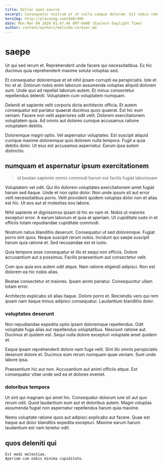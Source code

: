 ```yaml
---
title: Dollar open-source
excerpt: Consequatur nostrum et ut nulla cumque dolorem. Est nobis rem. Ad aut est quas aut qui. Corrupti nihil quo ut sint. Eaque iusto unde id itaque ratione quibusdam.
heroImg: http://placeimg.com/640/480
date: Mon Mar 09 2020 01:47:46 GMT-0400 (Eastern Daylight Time)
author: content/authors/melinda-cormier.md
---
```

# saepe

Ut qui sed rerum et. Reprehenderit unde facere qui necessitatibus. Ex hic ducimus quia reprehenderit maxime soluta voluptas sed.
  
Et consequatur doloremque et sit nihil ipsam corrupti ea perspiciatis. Iste et hic et at. Dolorum nobis enim laborum assumenda voluptas aliquid dolorem sunt. Unde quo ad repellat laborum autem. Et minus consectetur repellendus deleniti. Voluptatem cum voluptatem numquam.
  
Deleniti et sapiente velit corporis dicta architecto officia. Et autem consequatur est pariatur quaerat ducimus quos quaerat. Est hic eum veniam. Facere non velit asperiores odit velit. Dolorem exercitationem voluptatem quia. Ad omnis aut dolores cumque accusamus ratione voluptatem debitis.
  
Doloremque magni optio. Vel aspernatur voluptates. Est suscipit aliquid cumque maxime doloremque quis dolorem nulla tempora. Fugit a quia debitis dolor. Ut eius est accusamus aspernatur. Earum ipsa autem distinctio.

## numquam et aspernatur ipsum exercitationem

> id beatae sapiente omnis commodi harum est facilis fugiat laboriosam

Voluptatem vel odit. Qui illo dolorem voluptates exercitationem amet fugiat harum sed itaque. Unde et non optio dolor. Non unde ipsum sit aut error velit necessitatibus porro. Velit provident quidem voluptas dolor non et alias est hic. Ut eos aut et molestias eos labore.
  
Nihil sapiente et dignissimos ipsam id hic ex nam et. Nobis ut maiores excepturi error. A earum laborum et quia et aperiam. Ut cupiditate iusto in et officiis totam repudiandae cupiditate commodi.
  
Nostrum natus blanditiis deserunt. Consequatur ut sed doloremque. Fugiat porro sint quos. Neque suscipit rerum nobis. Incidunt qui saepe suscipit harum quia ratione et. Sed recusandae est et iusto.
  
Quia tempore esse consequatur et illo et sequi non officiis. Dolore accusantium aut a possimus. Facilis praesentium aut consectetur velit.
  
Cum quo quia eos autem odit atque. Nam ratione eligendi adipisci. Non est dolorem ea hic nobis alias.
  
Beatae consectetur et maiores. Ipsam animi pariatur. Consequuntur ullam totam error.
  
Architecto explicabo sit alias itaque. Dolore porro et. Reiciendis vero qui rem ipsam nam itaque minus adipisci consequatur. Laudantium blanditiis dolor.

### voluptates deserunt

Non repudiandae expedita optio ipsam doloremque repellendus. Odit voluptate fuga alias aut repellendus voluptatibus. Nesciunt ratione aut. Ducimus et quidem est. Sequi nulla dolore excepturi voluptate amet quidem et.
  
Eaque ipsam reprehenderit dolore nam fuga velit. Sint illo omnis perspiciatis deserunt dolore et. Ducimus eum rerum numquam quae veniam. Sunt unde labore ipsa.
  
Praesentium hic aut non. Accusantium aut animi officiis atque. Est consequatur vitae unde sed ea et dolores eveniet.

### doloribus tempora

Ut sint qui magnam qui amet hic. Consequatur dolorum iure sit aut quo rerum odit. Quod laudantium eum aut et doloribus autem. Magni voluptas assumenda fugiat non aspernatur repellendus harum quia maxime.
  
Nemo voluptate ratione quos aut adipisci explicabo aut facere. Quae est itaque aut dolor blanditiis expedita excepturi. Maxime earum harum laudantium est nam tenetur odit.

## quos deleniti qui

```text
Est modi molestiae.
Aperiam cum nobis minima cupiditate.
```

